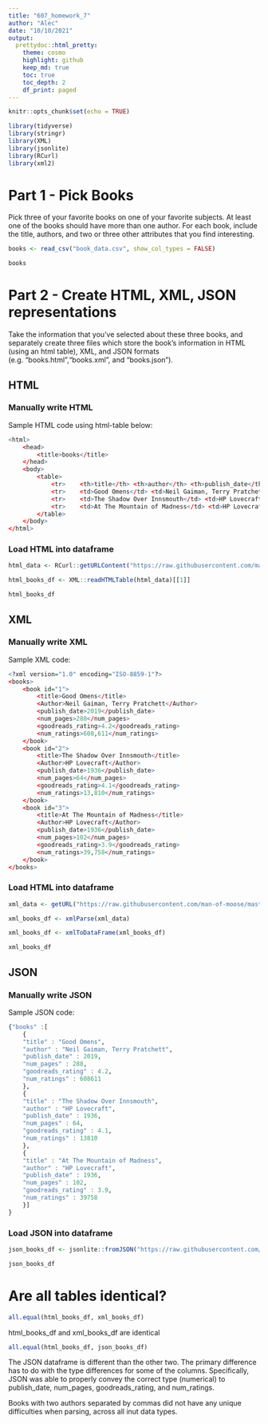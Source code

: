 ```yaml
---
title: "607_homework_7"
author: "Alec"
date: "10/10/2021"
output: 
  prettydoc::html_pretty:
    theme: cosmo
    highlight: github
    keep_md: true
    toc: true
    toc_depth: 2
    df_print: paged
---
```


```r
knitr::opts_chunk$set(echo = TRUE)
```

```r
library(tidyverse)
library(stringr)
library(XML)
library(jsonlite)
library(RCurl)
library(xml2)
```


# Part 1 - Pick Books

Pick three of your favorite books on one of your favorite subjects. At least one of the books should have more than one author. For each book, include the title, authors, and two or three other attributes that you find
interesting.

```r
books <- read_csv("book_data.csv", show_col_types = FALSE)

books
```

# Part 2 - Create HTML, XML, JSON representations

Take the information that you’ve selected about these three books, and separately create three files which store the book’s information in HTML (using an html table), XML, and JSON formats (e.g. “books.html”,“books.xml”, and “books.json”).

## HTML

### Manually write HTML

Sample HTML code using html-table below:

```r

<html>
    <head>
        <title>books</title>
    </head>
    <body>
        <table>
            <tr>    <th>title</th> <th>author</th> <th>publish_date</th> <th>num_pages</th> <th>goodreads_rating</th> <th>num_ratings</th>    </tr>
            <tr>    <td>Good Omens</td> <td>Neil Gaiman, Terry Pratchett</td> <td>2019</td> <td>288</td> <td>4.2</td> <td>608,611</td>    </tr>
            <tr>    <td>The Shadow Over Innsmouth</td> <td>HP Lovecraft</td> <td>1936</td> <td>64</td> <td>4.1</td> <td>13,810</td>    </tr>
            <tr>    <td>At The Mountain of Madness</td> <td>HP Lovecraft</td> <td>1936</td> <td>102</td> <td>3.9</td> <td>39,758</td>    </tr>     
        </table>
    </body>
</html>

```

### Load HTML into dataframe

```r

html_data <- RCurl::getURLContent("https://raw.githubusercontent.com/man-of-moose/masters_607/main/homework_7/books.html")

html_books_df <- XML::readHTMLTable(html_data)[[1]]
```


```r
html_books_df
```

## XML

### Manually write XML

Sample XML code:

```r

<?xml version="1.0" encoding="ISO-8859-1"?>
<books>
    <book id="1">
        <title>Good Omens</title>
        <Author>Neil Gaiman, Terry Pratchett</Author>
        <publish_date>2019</publish_date>
        <num_pages>288</num_pages>
        <goodreads_rating>4.2</goodreads_rating>
        <num_ratings>608,611</num_ratings>
    </book>
    <book id="2">
        <title>The Shadow Over Innsmouth</title>
        <Author>HP Lovecraft</Author>
        <publish_date>1936</publish_date>
        <num_pages>64</num_pages>
        <goodreads_rating>4.1</goodreads_rating>
        <num_ratings>13,810</num_ratings>
    </book>
    <book id="3">
        <title>At The Mountain of Madness</title>
        <Author>HP Lovecraft</Author>
        <publish_date>1936</publish_date>
        <num_pages>102</num_pages>
        <goodreads_rating>3.9</goodreads_rating>
        <num_ratings>39,758</num_ratings>
    </book>
</books>

```

### Load HTML into dataframe

```r
xml_data <- getURL("https://raw.githubusercontent.com/man-of-moose/masters_607/main/homework_7/books.xml")

xml_books_df <- xmlParse(xml_data)

xml_books_df <- xmlToDataFrame(xml_books_df)
```


```r
xml_books_df
```
## JSON

### Manually write JSON

Sample JSON code:

```r

{"books" :[
    {
    "title" : "Good Omens",
    "author" : "Neil Gaiman, Terry Pratchett",
    "publish_date" : 2019,
    "num_pages" : 288,
    "goodreads_rating" : 4.2,
    "num_ratings" : 608611
    },
    {
    "title" : "The Shadow Over Innsmouth",
    "author" : "HP Lovecraft",
    "publish_date" : 1936,
    "num_pages" : 64,
    "goodreads_rating" : 4.1,
    "num_ratings" : 13810
    },
    {
    "title" : "At The Mountain of Madness",
    "author" : "HP Lovecraft",
    "publish_date" : 1936,
    "num_pages" : 102,
    "goodreads_rating" : 3.9,
    "num_ratings" : 39758
    }]
}

```

### Load JSON into dataframe

```r
json_books_df <- jsonlite::fromJSON("https://raw.githubusercontent.com/man-of-moose/masters_607/main/homework_7/books.json")$books
```

```r
json_books_df
```

# Are all tables identical?

```r
all.equal(html_books_df, xml_books_df)
```

html_books_df and xml_books_df are identical

```r
all.equal(html_books_df, json_books_df)
```

The JSON dataframe is different than the other two. The primary difference has to do with the type differences for some of the columns. Specifically, JSON was able to properly convey the correct type (numerical) to publish_date, num_pages, goodreads_rating, and num_ratings.

Books with two authors separated by commas did not have any unique difficulties when parsing, across all inut data types.
